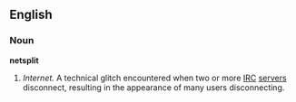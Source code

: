 ==English==
===Noun===
'''netsplit'''
#''Internet.'' A technical glitch encountered when two or more [[IRC]] [[server]]s disconnect, resulting in the appearance of many users disconnecting.